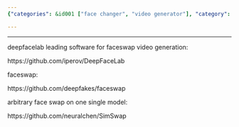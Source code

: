 ```yaml
---
{"categories": &id001 ["face changer", "video generator"], "category": "Artificial Intelligence", "date": "2022-05-31 03:54:32", "description": "The text focuses on Deepfake Face Swap technologies, covering notable software like DeepFaceLab, Faceswap, and SimSwap. These tools facilitate advanced video generation with face swaps and single model transformations.", "tags": *id001, "title": "Deepfake face swap"}

---
```


------

deepfacelab leading software for faceswap video generation:

https://github.com/iperov/DeepFaceLab

faceswap:

https://github.com/deepfakes/faceswap

arbitrary face swap on one single model:

https://github.com/neuralchen/SimSwap

